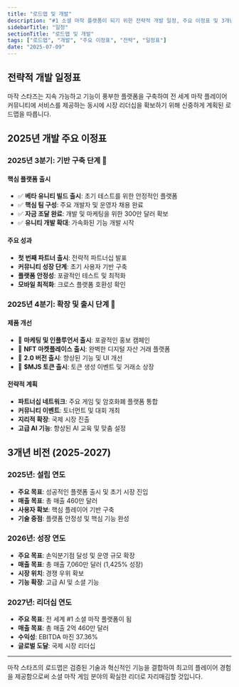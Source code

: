 ```yaml
---
title: "로드맵 및 개발"
description: "#1 소셜 마작 플랫폼이 되기 위한 전략적 개발 일정, 주요 이정표 및 3개년 비전"
sidebarTitle: "일정"
sectionTitle: "로드맵 및 개발"
tags: ["로드맵", "개발", "주요 이정표", "전략", "일정표"]
date: "2025-07-09"
---
```


## 전략적 개발 일정표

마작 스타즈는 지속 가능하고 기능이 풍부한 플랫폼을 구축하여 전 세계 마작 플레이어 커뮤니티에 서비스를 제공하는 동시에 시장 리더십을 확보하기 위해 신중하게 계획된 로드맵을 따릅니다.

## 2025년 개발 주요 이정표

### 2025년 3분기: 기반 구축 단계 🚀

#### 핵심 플랫폼 출시
- ✅ **베타 유니티 빌드 출시**: 초기 테스트를 위한 안정적인 플랫폼
- ✅ **핵심 팀 구성**: 주요 개발자 및 운영자 채용 완료
- ✅ **자금 조달 완료**: 개발 및 마케팅을 위한 300만 달러 확보
- ✅ **유니티 개발 확대**: 가속화된 기능 개발 시작

#### 주요 성과
- **첫 번째 파트너 출시**: 전략적 파트너십 발표
- **커뮤니티 성장 단계**: 초기 사용자 기반 구축
- **플랫폼 안정성**: 포괄적인 테스트 및 최적화
- **모바일 최적화**: 크로스 플랫폼 호환성 확인

### 2025년 4분기: 확장 및 출시 단계 🌟

#### 제품 개선
- 🎯 **마케팅 및 인플루언서 출시**: 포괄적인 홍보 캠페인
- 🎯 **NFT 마켓플레이스 출시**: 완벽한 디지털 자산 거래 플랫폼
- 🎯 **2.0 버전 출시**: 향상된 기능 및 UI 개선
- 🎯 **$MJS 토큰 출시**: 토큰 생성 이벤트 및 거래소 상장

#### 전략적 계획
- **파트너십 네트워크**: 주요 게임 및 암호화폐 플랫폼 통합
- **커뮤니티 이벤트**: 토너먼트 및 대회 개최
- **지리적 확장**: 국제 시장 진출
- **고급 AI 기능**: 향상된 AI 교육 및 맞춤 설정


## 3개년 비전 (2025-2027)

### 2025년: 설립 연도
- **주요 목표**: 성공적인 플랫폼 출시 및 초기 시장 진입
- **매출 목표**: 총 매출 460만 달러
- **사용자 확보**: 핵심 플레이어 기반 구축
- **기술 중점**: 플랫폼 안정성 및 핵심 기능 완성

### 2026년: 성장 연도
- **주요 목표**: 손익분기점 달성 및 운영 규모 확장
- **매출 목표**: 총 매출 7,060만 달러 (1,425% 성장)
- **시장 위치**: 경쟁 우위 확보
- **기능 확장**: 고급 AI 및 소셜 기능

### 2027년: 리더십 연도
- **주요 목표**: 전 세계 #1 소셜 마작 플랫폼이 됨
- **매출 목표**: 총 매출 2억 460만 달러
- **수익성**: EBITDA 마진 37.36%
- **글로벌 도달**: 국제 시장 리더십

---

마작 스타즈의 로드맵은 검증된 기술과 혁신적인 기능을 결합하여 최고의 플레이어 경험을 제공함으로써 소셜 마작 게임 분야의 확실한 리더로 자리매김할 것입니다.